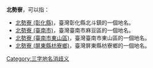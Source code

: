 '''北勢寮'''，可以指：
*[[北勢寮_(彰化縣)|北勢寮 (彰化縣)]]，臺灣彰化縣北斗鎮的一個地名。
*[[北勢寮_(臺南市)|北勢寮 (臺南市)]]，臺灣臺南市麻豆區的一個地名。
*[[北勢寮_(臺南市東山區)|北勢寮 (臺南市東山區)]]，臺灣臺南市東山區的一個地名。
*[[北勢寮_(屏東縣枋寮鄉)|北勢寮 (屏東縣枋寮鄉)]]，臺灣屏東縣枋寮鄉的一個地名。
{{disambig}}
[[Category:三字地名消歧义|Category:三字地名消歧义]]